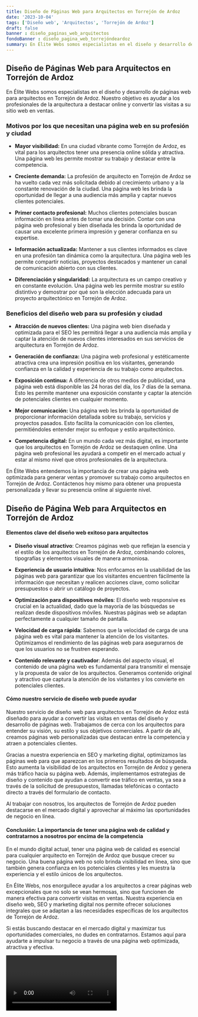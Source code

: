```yaml
---
title: Diseño de Páginas Web para Arquitectos en Torrejón de Ardoz
date: '2023-10-04'
tags: ['Diseño web', 'Arquitectos', 'Torrejón de Ardoz']
draft: false
banner : diseño_paginas_web_arquitectos
fondoBanner : diseño_pagina_web_torrejóndeardoz
summary: En Élite Webs somos especialistas en el diseño y desarrollo de páginas web para arquitectos en Torrejón de Ardoz. Nuestro objetivo es ayudar a los profesionales de la arquitectura a destacar online y convertir las visitas a su sitio web en ventas.
---
```


## Diseño de Páginas Web para Arquitectos en Torrejón de Ardoz

En Élite Webs somos especialistas en el diseño y desarrollo de páginas web para arquitectos en Torrejón de Ardoz. Nuestro objetivo es ayudar a los profesionales de la arquitectura a destacar online y convertir las visitas a su sitio web en ventas.

### Motivos por los que necesitan una página web en su profesión y ciudad

- **Mayor visibilidad:** En una ciudad vibrante como Torrejón de Ardoz, es vital para los arquitectos tener una presencia online sólida y atractiva. Una página web les permite mostrar su trabajo y destacar entre la competencia.

- **Creciente demanda:** La profesión de arquitecto en Torrejón de Ardoz se ha vuelto cada vez más solicitada debido al crecimiento urbano y a la constante renovación de la ciudad. Una página web les brinda la oportunidad de llegar a una audiencia más amplia y captar nuevos clientes potenciales.

- **Primer contacto profesional:** Muchos clientes potenciales buscan información en línea antes de tomar una decisión. Contar con una página web profesional y bien diseñada les brinda la oportunidad de causar una excelente primera impresión y generar confianza en su expertise.

- **Información actualizada:** Mantener a sus clientes informados es clave en una profesión tan dinámica como la arquitectura. Una página web les permite compartir noticias, proyectos destacados y mantener un canal de comunicación abierto con sus clientes.

- **Diferenciación y singularidad:** La arquitectura es un campo creativo y en constante evolución. Una página web les permite mostrar su estilo distintivo y demostrar por qué son la elección adecuada para un proyecto arquitectónico en Torrejón de Ardoz.

### Beneficios del diseño web para su profesión y ciudad

- **Atracción de nuevos clientes:** Una página web bien diseñada y optimizada para el SEO les permitirá llegar a una audiencia más amplia y captar la atención de nuevos clientes interesados en sus servicios de arquitectura en Torrejón de Ardoz.

- **Generación de confianza:** Una página web profesional y estéticamente atractiva crea una impresión positiva en los visitantes, generando confianza en la calidad y experiencia de su trabajo como arquitectos.

- **Exposición continua:** A diferencia de otros medios de publicidad, una página web está disponible las 24 horas del día, los 7 días de la semana. Esto les permite mantener una exposición constante y captar la atención de potenciales clientes en cualquier momento.

- **Mejor comunicación:** Una página web les brinda la oportunidad de proporcionar información detallada sobre su trabajo, servicios y proyectos pasados. Esto facilita la comunicación con los clientes, permitiéndoles entender mejor su enfoque y estilo arquitectónico.

- **Competencia digital:** En un mundo cada vez más digital, es importante que los arquitectos en Torrejón de Ardoz se destaquen online. Una página web profesional les ayudará a competir en el mercado actual y estar al mismo nivel que otros profesionales de la arquitectura.

En Élite Webs entendemos la importancia de crear una página web optimizada para generar ventas y promover su trabajo como arquitectos en Torrejón de Ardoz. Contáctenos hoy mismo para obtener una propuesta personalizada y llevar su presencia online al siguiente nivel.

<GifSeo />

<Cta />

## Diseño de Página Web para Arquitectos en Torrejón de Ardoz

#### Elementos clave del diseño web exitoso para arquitectos

- **Diseño visual atractivo**: Creamos páginas web que reflejan la esencia y el estilo de los arquitectos en Torrejón de Ardoz, combinando colores, tipografías y elementos visuales de manera armoniosa.

- **Experiencia de usuario intuitiva**: Nos enfocamos en la usabilidad de las páginas web para garantizar que los visitantes encuentren fácilmente la información que necesitan y realicen acciones clave, como solicitar presupuestos o abrir un catálogo de proyectos.

- **Optimización para dispositivos móviles**: El diseño web responsive es crucial en la actualidad, dado que la mayoría de las búsquedas se realizan desde dispositivos móviles. Nuestras páginas web se adaptan perfectamente a cualquier tamaño de pantalla.

- **Velocidad de carga rápida**: Sabemos que la velocidad de carga de una página web es vital para mantener la atención de los visitantes. Optimizamos el rendimiento de las páginas web para asegurarnos de que los usuarios no se frustren esperando.

- **Contenido relevante y cautivador**: Además del aspecto visual, el contenido de una página web es fundamental para transmitir el mensaje y la propuesta de valor de los arquitectos. Generamos contenido original y atractivo que captura la atención de los visitantes y los convierte en potenciales clientes.

#### Cómo nuestro servicio de diseño web puede ayudar

Nuestro servicio de diseño web para arquitectos en Torrejón de Ardoz está diseñado para ayudar a convertir las visitas en ventas del diseño y desarrollo de páginas web. Trabajamos de cerca con los arquitectos para entender su visión, su estilo y sus objetivos comerciales. A partir de ahí, creamos páginas web personalizadas que destacan entre la competencia y atraen a potenciales clientes.

Gracias a nuestra experiencia en SEO y marketing digital, optimizamos las páginas web para que aparezcan en los primeros resultados de búsqueda. Esto aumenta la visibilidad de los arquitectos en Torrejón de Ardoz y genera más tráfico hacia su página web. Además, implementamos estrategias de diseño y contenido que ayudan a convertir ese tráfico en ventas, ya sea a través de la solicitud de presupuestos, llamadas telefónicas o contacto directo a través del formulario de contacto.

Al trabajar con nosotros, los arquitectos de Torrejón de Ardoz pueden destacarse en el mercado digital y aprovechar al máximo las oportunidades de negocio en línea.

#### Conclusión: La importancia de tener una página web de calidad y contratarnos a nosotros por encima de la competencia

En el mundo digital actual, tener una página web de calidad es esencial para cualquier arquitecto en Torrejón de Ardoz que busque crecer su negocio. Una buena página web no solo brinda visibilidad en línea, sino que también genera confianza en los potenciales clientes y les muestra la experiencia y el estilo únicos de los arquitectos.

En Élite Webs, nos enorgullece ayudar a los arquitectos a crear páginas web excepcionales que no solo se vean hermosas, sino que funcionen de manera efectiva para convertir visitas en ventas. Nuestra experiencia en diseño web, SEO y marketing digital nos permite ofrecer soluciones integrales que se adaptan a las necesidades específicas de los arquitectos de Torrejón de Ardoz.

Si estás buscando destacar en el mercado digital y maximizar tus oportunidades comerciales, no dudes en contratarnos. Estamos aquí para ayudarte a impulsar tu negocio a través de una página web optimizada, atractiva y efectiva.

<Video />

<CtaBot job='Arquitectos' city='Torrejón de Ardoz'/>

<Gmaps query='Torrejón de Ardoz+españa+maps' />